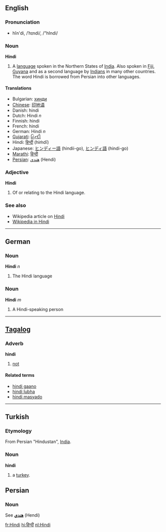==English==
===Pronunciation===
*hĭn'di, /ˈhɪndi/, /"hIndi/

===Noun===
'''Hindi'''

# A [[language]] spoken in the Northern States of [[India]].  Also spoken in [[Fiji]], [[Guyana]] and as a second language by [[Indian]]s in many other countries. The word Hindi is borrowed from Persian into other languages.

====Translations====
*Bulgarian: [[хинди]]
*[[Chinese]]: [[印地语]]
*Danish: hindi
*Dutch: Hindi ''n''
*Finnish: hindi
*French: hindi
*German: Hindi ''n''
*[[Gujarati]]: [[હિન્દી]] 
*Hindi: [[हिन्दी]] (hiṁdī)
*Japanese: [[ヒンディー語]] (hindii-go), [[ヒンディ語]] (hindi-go)
*[[Marathi]]: [[हिन्दी]]
*[[Persian]]: [[هندي]] (Hendi)

===Adjective===
'''Hindi'''

# Of or relating to the Hindi language.


===See also===
*Wikipedia article on [[w:Hindi|Hindi]]
*[http://hi.wikipedia.org Wikipedia in Hindi]

----

==German==
===Noun===
'''Hindi''' ''n''

# The Hindi language

===Noun===
'''Hindi''' ''m''

# A Hindi-speaking person

----

==[[Tagalog]]==
===Adverb===
'''hindi'''

# [[not]]

====Related terms====
*[[hindi gaano]]
*[[hindi lubha]]
*[[hindi masyado]]

----

==Turkish==
===Etymology===
From Persian "Hindustan", [[India]].

===Noun===
'''hindi'''

# a [[turkey]].

==Persian==

===Noun===
See '''[[هندي]]''' (Hendi)

[[fr:Hindi]]
[[hi:हिन्दी]]
[[nl:Hindi]]
